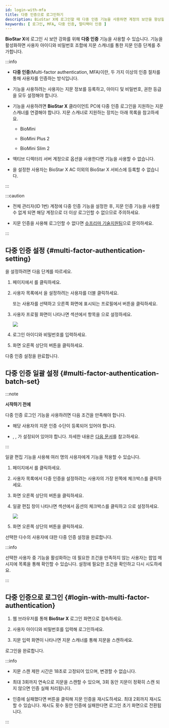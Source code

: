 ```yaml
---
id: login-with-mfa
title: 다중 인증으로 로그인하기
description: BioStar X에 로그인할 때 다중 인증 기능을 사용하면 계정의 보안을 향상할 수 있습니다.
keywords: [ 로그인, MFA, 다중 인증, 멀티팩터 인증 ]
---
```


**BioStar X**에 로그인 시 보안 강화를 위해 **다중 인증** 기능을 사용할 수 있습니다. <Cmd sid='team.user.permission.multiFactorAuth' /> 기능을 활성화하면 사용자 아이디와 비밀번호 조합에 지문 스캐너를 통한 지문 인증 단계를 추가합니다.

:::info

* **다중 인증**(Multi-factor authentication, MFA)이란, 두 가지 이상의 인증 절차를 통해 사용자를 인증하는 방식입니다.

* <Cmd sid='team.user.permission.multiFactorAuth' /> 기능을 사용하려는 사용자는 지문 정보를 등록하고, 아이디 및 비밀번호, 권한 등급을 모두 설정해야 합니다.

* <Cmd sid='team.user.permission.multiFactorAuth' /> 기능을 사용하려면 **BioStar X** 클라이언트 PC에 다중 인증 로그인을 지원하는 지문 스캐너를 연결해야 합니다. 지문 스캐너로 지원하는 장치는 아래 목록을 참고하세요.

  * BioMini

  * BioMini Plus 2

  * BioMini Slim 2

* 액티브 디렉터리 서버 계정으로 <Cmd sid='biostar.login' product='2' /> 옵션을 사용한다면 <Cmd sid='team.user.permission.multiFactorAuth' /> 기능을 사용할 수 없습니다.

* <Cmd sid='team.user.permission.multiFactorAuth' />을 설정한 사용자는 BioStar X AC 이외의 BioStar X 서비스에 등록할 수 없습니다.

:::

:::caution

* 전체 관리자(ID 1번) 계정에 다중 인증 기능을 설정한 후, 지문 인증 기능을 사용할 수 없게 되면 해당 계정으로 더 이상 로그인할 수 없으므로 주의하세요.

* 지문 인증을 사용해 로그인할 수 없다면 [슈프리마 기술지원팀](https://support.supremainc.com)으로 문의하세요.

:::


## 다중 인증 설정 {#multi-factor-authentication-setting}

<Cmd sid='team.user.permission.multiFactorAuth' />을 설정하려면 다음 단계를 따르세요.

1. <Cmd sid='shell.header.launcher' /> 페이지에서 <Cmd sid='shell.header.user' />를 클릭하세요.

1. 사용자 목록에서 <Cmd sid='team.user.permission.multiFactorAuth' />을 설정하려는 사용자를 더블 클릭하세요.

    또는 사용자를 선택하고 오른쪽 화면에 표시되는 프로필에서 <Cmd sid='team.user.preview.button.seeMore' /> 버튼을 클릭하세요.

1. 사용자 프로필 화면이 나타나면 <Cmd sid='team.user.permission.title' /> 섹션에서 <Cmd sid='team.user.permission.multiFactorAuth' /> 항목을 <Cmd sid='common.use' />으로 설정하세요.

    <Image src='/img/biostarx-edit-user-mfa-use.png' />

1. 로그인 아이디와 비밀번호를 입력하세요.

1. 화면 오른쪽 상단의 <Cmd sid='common.save' /> 버튼을 클릭하세요.

다중 인증 설정을 완료합니다.


## 다중 인증 일괄 설정 {#multi-factor-authentication-batch-set}

:::note

**시작하기 전에**

다중 인증 로그인 기능을 사용하려면 다음 조건을 만족해야 합니다.

* 해당 사용자의 지문 인증 수단이 등록되어 있어야 합니다.

* <Cmd sid='team.userTemplate.table.operator' />, <Cmd sid='user.loginId' product='2' />, <Cmd sid='common.password' product='2' />가 설정되어 있어야 합니다. 자세한 내용은 [다음 문서](set-permission)를 참고하세요.

:::

일괄 편집 기능을 사용해 여러 명의 사용자에게 <Cmd sid='team.user.permission.multiFactorAuth' /> 기능을 적용할 수 있습니다.

1. <Cmd sid='shell.header.launcher' /> 페이지에서 <Cmd sid='shell.header.user' />를 클릭하세요.

1. 사용자 목록에서 다중 인증을 설정하려는 사용자의 가장 왼쪽에 체크박스를 클릭하세요.

1. 화면 오른쪽 상단의 <Cmd sid='common.batchEdit' /> 버튼을 클릭하세요.

1. 일괄 편집 창이 나타나면 <Cmd sid='team.user.permission.title' /> 섹션에서 <Cmd sid='team.user.permission.multiFactorAuth' /> 옵션의 체크박스를 클릭하고 <Cmd sid='common.use' />으로 설정하세요.

    <Image src='/img/biostarx-batch-edit-user-mfa-use.png' />

1. 화면 오른쪽 상단의 <Cmd sid='common.save' /> 버튼을 클릭하세요.

선택한 다수의 사용자에 대한 다중 인증 설정을 완료합니다.

:::info

선택한 사용자 중 <Cmd sid='team.user.permission.multiFactorAuth' /> 기능을 활성화하는 데 필요한 조건을 만족하지 않는 사용자는 팝업 메시지에 <Cmd sid='user.batchedit.popup.notavailableuser' product='2' /> 목록을 통해 확인할 수 있습니다. 설정에 필요한 조건을 확인하고 다시 시도하세요.

:::

## 다중 인증으로 로그인 {#login-with-multi-factor-authentication}

1. 웹 브라우저를 통해 **BioStar X** 로그인 화면으로 접속하세요.

1. 사용자 아이디와 비밀번호를 입력해 로그인하세요.

1. 지문 입력 화면이 나타나면 지문 스캐너를 통해 지문을 스캔하세요.

로그인을 완료합니다.

:::info

* 지문 스캔 제한 시간은 18초로 고정되어 있으며, 변경할 수 없습니다.

* 최대 3회까지 연속으로 지문을 스캔할 수 있으며, 3회 동안 지문이 정확히 스캔 되지 않으면 인증 실패 처리됩니다.

* 인증에 실패했다면 <Cmd sid='button.retry' product='2' /> 버튼을 클릭해 지문 인증을 재시도하세요. 최대 2회까지 재시도할 수 있습니다. 재시도 횟수 동안 인증에 실패한다면 로그인 초기 화면으로 전환됩니다.

:::